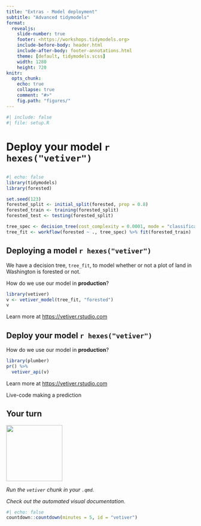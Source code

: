 ```yaml
---
title: "Extras - Model deployment"
subtitle: "Advanced tidymodels"
format:
  revealjs: 
    slide-number: true
    footer: <https://workshops.tidymodels.org>
    include-before-body: header.html
    include-after-body: footer-annotations.html
    theme: [default, tidymodels.scss]
    width: 1280
    height: 720
knitr:
  opts_chunk: 
    echo: true
    collapse: true
    comment: "#>"
    fig.path: "figures/"
---
```


```r
#| include: false
#| file: setup.R
```

# Deploy your model `r hexes("vetiver")`

## {background-image="https://vetiver.rstudio.com/images/ml_ops_cycle.png" background-size="contain"}

```r
#| echo: false
library(tidymodels)
library(forested)

set.seed(123)
forested_split <- initial_split(forested, prop = 0.8)
forested_train <- training(forested_split)
forested_test <- testing(forested_split)

tree_spec <- decision_tree(cost_complexity = 0.0001, mode = "classification")
tree_fit <- workflow(forested ~ ., tree_spec) %>% fit(forested_train)
```

## Deploying a model `r hexes("vetiver")`

We have a decision tree, `tree_fit`, to model whether or not a plot of land in Washington is forested or not.

How do we use our model in **production**?

```r
library(vetiver)
v <- vetiver_model(tree_fit, "forested")
v
```

Learn more at <https://vetiver.rstudio.com>

## Deploy your model `r hexes("vetiver")`

How do we use our model in **production**?

```r
library(plumber)
pr() %>%
  vetiver_api(v)
```

Learn more at <https://vetiver.rstudio.com>

:::notes
Live-code making a prediction
:::

## Your turn {transition="slide-in"}

![](images/parsnip-flagger.jpg){.absolute top="0" right="0" width="150" height="150"}

*Run the `vetiver` chunk in your `.qmd`.*

*Check out the automated visual documentation.*

```r
#| echo: false
countdown::countdown(minutes = 5, id = "vetiver")
```

